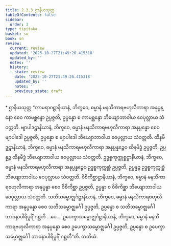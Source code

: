 ```yaml
---
title: 2.3.3 ဌာနိယသုတ္တ
tableOfContents: false
sidebar:
  order: 3
type: tipitaka
basket: su
book: sn
review:
  current: review
  updated: '2025-10-27T21:49:26.415318'
  updated_by: ''
  notes: ''
  history:
  - state: review
    date: '2025-10-27T21:49:26.415318'
    updated_by: ''
    notes: ''
    previous_state: draft
---
```



<ReviewStatus review={frontmatter.review} showDetails={true} />

<HypothesisAnnotation frontmatter={frontmatter} />

<DynamicBreadcrumb />

<Paragraph type="center" book="sn">
* ဌာနိယသုတ္တ
</Paragraph>

<Division number="204" book="sn" e="ch" v="18" p="308">

<Paragraph number="467" book="sn">
“ကာမရာဂဋ္ဌာနိယာနံ, ဘိက္ခဝေ, ဓမ္မာနံ မနသိကာရဗဟုလီကာရာ အနုပ္ပန္နော စေဝ ကာမစ္ဆန္ဒော ဥပ္ပဇ္ဇတိ, ဥပ္ပန္နော စ ကာမစ္ဆန္ဒော ဘိယျောဘာဝါယ ဝေပုလ္လာယ သံဝတ္တတိ. ဗျာပါဒဋ္ဌာနိယာနံ, ဘိက္ခဝေ, ဓမ္မာနံ မနသိကာရဗဟုလီကာရာ အနုပ္ပန္နော စေဝ ဗျာပါဒေါ ဥပ္ပဇ္ဇတိ, ဥပ္ပန္နော စ ဗျာပါဒေါ ဘိယျောဘာဝါယ ဝေပုလ္လာယ သံဝတ္တတိ. ထိနမိဒ္ဓဋ္ဌာနိယာနံ, ဘိက္ခဝေ, ဓမ္မာနံ မနသိကာရဗဟုလီကာရာ အနုပ္ပန္နဉ္စေဝ ထိနမိဒ္ဓံ ဥပ္ပဇ္ဇတိ, ဥပ္ပန္နဉ္စ ထိနမိဒ္ဓံ ဘိယျောဘာဝါယ ဝေပုလ္လာယ သံဝတ္တတိ. ဥဒ္ဓစ္စကုက္ကုစ္စဋ္ဌာနိယာနံ, ဘိက္ခဝေ, ဓမ္မာနံ မနသိကာရဗဟုလီကာရာ အနုပ္ပန္နဉ္စေဝ ဥဒ္ဓစ္စကုက္ကုစ္စံ ဥပ္ပဇ္ဇတိ, ဥပ္ပန္နဉ္စ ဥဒ္ဓစ္စကုက္ကုစ္စံ ဘိယျောဘာဝါယ ဝေပုလ္လာယ သံဝတ္တတိ. ဝိစိကိစ္ဆာဋ္ဌာနိယာနံ, ဘိက္ခဝေ, ဓမ္မာနံ မနသိကာရဗဟုလီကာရာ အနုပ္ပန္နာ စေဝ ဝိစိကိစ္ဆာ ဥပ္ပဇ္ဇတိ, ဥပ္ပန္နာ စ ဝိစိကိစ္ဆာ ဘိယျောဘာဝါယ ဝေပုလ္လာယ သံဝတ္တတိ.
</Paragraph>

<Paragraph number="468" book="sn">
သတိသမ္ဗောဇ္ဈင်္ဂဋ္ဌာနိယာနံ, ဘိက္ခဝေ, ဓမ္မာနံ မနသိကာရဗဟုလီကာရာ အနုပ္ပန္နော စေဝ သတိသမ္ဗောဇ္ဈင်္ဂေါ ဥပ္ပဇ္ဇတိ, ဥပ္ပန္နော စ သတိသမ္ဗောဇ္ဈင်္ဂေါ ဘာဝနာပါရိပူရိံ ဂစ္ဆတိ …ပေ…  ဥပေက္ခာသမ္ဗောဇ္ဈင်္ဂဋ္ဌာနိယာနံ, ဘိက္ခဝေ, ဓမ္မာနံ မနသိကာရဗဟုလီကာရာ အနုပ္ပန္နော စေဝ ဥပေက္ခာသမ္ဗောဇ္ဈင်္ဂေါ ဥပ္ပဇ္ဇတိ, ဥပ္ပန္နော စ ဥပေက္ခာသမ္ဗောဇ္ဈင်္ဂေါ ဘာဝနာပါရိပူရိံ ဂစ္ဆတီ”တိ.

</Paragraph>
</Division>

<Paragraph number="469" type="center" book="sn">
တတိယံ.
</Paragraph>